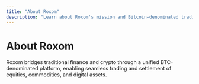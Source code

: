 ```yaml
---
title: "About Roxom"
description: "Learn about Roxom's mission and Bitcoin-denominated trading platform"
---
```


# About Roxom

Roxom bridges traditional finance and crypto through a unified BTC-denominated platform, enabling seamless trading and settlement of equities, commodities, and digital assets.